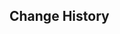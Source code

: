 {{Repertoire of Myriad Melodies Score
|name        = Rain of Seven Curtains
|image       = Repertoire of Myriad Melodies Cover 71.png
|album       = Natlan: Land of Tleyaoyotl
|order       = 11
|region      = Natlan
|character   = Ororon
|soundtrack  = Rain of Seven Curtains
|bpm         = 160
|duration    = 1m 18s
|level_1     = Normal
|stars_1     = 2
|reward_1    = Repertoire Coins*20
|notes_1     = 112
|level_2     = Hard
|stars_2     = 5
|reward_2    = Repertoire Coins*40
|notes_2     = 158
|level_3     = Pro
|stars_3     = 6
|reward_3    = Repertoire Coins*60
|notes_3     = 203
|level_4     = Legendary
|stars_4     = 7
|notes_4     = 291
}}

==Change History==
{{Change History|5.5}}